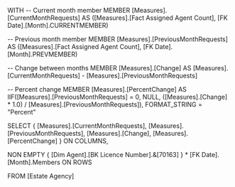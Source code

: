 WITH 
-- Current month member
MEMBER [Measures].[CurrentMonthRequests] AS
    ([Measures].[Fact Assigned Agent Count], [FK Date].[Month].CURRENTMEMBER)

-- Previous month member
MEMBER [Measures].[PreviousMonthRequests] AS
    ([Measures].[Fact Assigned Agent Count], [FK Date].[Month].PREVMEMBER)

-- Change between months
MEMBER [Measures].[Change] AS
    [Measures].[CurrentMonthRequests] - [Measures].[PreviousMonthRequests]

-- Percent change
MEMBER [Measures].[PercentChange] AS
    IIF([Measures].[PreviousMonthRequests] = 0, NULL,
        ([Measures].[Change] * 1.0) / [Measures].[PreviousMonthRequests]),
    FORMAT_STRING = "Percent"

SELECT 
{
    [Measures].[CurrentMonthRequests],
    [Measures].[PreviousMonthRequests],
    [Measures].[Change],
    [Measures].[PercentChange]
} ON COLUMNS,

NON EMPTY {
    [Dim Agent].[BK Licence Number].&[70163]
} * [FK Date].[Month].Members ON ROWS

FROM [Estate Agency] 